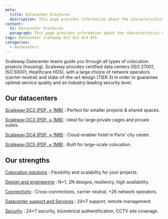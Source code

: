 ```yaml
---
meta:
  title: Datacenter brochures
  description: This page provides information about the characteristics of our datacenters.
content:
  h1: Datacenter brochures
  paragraph: This page provides information about the characteristics of our datacenters.
tags: datacenter scaleway dc2 dc3 dc4 dc5 
categories:
  - datacenters
---
```


Scaleway Datacenter teams guide you through all types of colocation projects (housing). Scaleway provides certified data centers (ISO 27001, ISO 50001, Healthcare HDS), with a large choice of network operators (carrier neutral) and state-of-the-art design (TIER 3) in order to guarantee optimal service quality and an industry-leading security level.

## Our datacenters

[Scaleway DC2 (PDF, ≈ 1MB)](https://datacenter.scaleway.com/pdf/scaleway-dc2.pdf)
: Perfect for smaller projects & shared spaces. 

[Scaleway DC3 (PDF, ≈ 1MB)](https://datacenter.scaleway.com/pdf/scaleway-dc3.pdf)
: Ideal for large private cages and private suites. 

[Scaleway DC4 (PDF, ≈ 1MB)](https://datacenter.scaleway.com/pdf/scaleway-dc4.pdf)
: Cloud-enabler hotel in Paris' city center.

[Scaleway DC5 (PDF, ≈ 1MB)](https://datacenter.scaleway.com/pdf/scaleway-dc5.pdf)
: Built for large-scale colocation. 

## Our strengths 

[Colocation solutions](scaleway-colocation.pdf)
: Flexibility and scalability for your projects.

[Design and engineering](scaleway-dc-designs.pdf)
: N+1, 2N designs, resiliency, high availability.

[Connectivity](scaleway-connectivity.pdf)
: Cross-connections, carrier neutral, +26 network operators.

[Datacenter support and Services](scaleway-dc-support-services.pdf)
: 24×7 support, remote management.

[Security](scaleway-dc-security.pdf)
: 24×7 security, biometrical authentification, CCTV site coverage.






